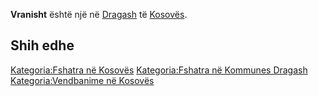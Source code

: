 {{Fshat në 
 | Emri                = Vranisht
 | EmriAlt                = 
 | NAME_SHORT_FORM=      
 | NAME_GENERIC=      
 | NAME_SORT_NAME_RO=      VRANISHT
 | FULL_NAME_RO = Vranisht
 | FULL_NAME_ND_RO=Vranisht
 | SORT_NAME_RG=VRANISHT
 | FULL_NAME_RG=Vranisht
 | FULL_NAME_ND_RG=Vranisht
 | SRP_NAME_SHORT_FORM=      
 | SRP_NAME_GENERIC=      
 | SRP_NAME_SORT_NAME_RO=      
 | SRP_FULL_NAME_RO = 
 | SRP_FULL_NAME_ND_RO=
 | SRP_SORT_NAME_RG=
 | SRP_FULL_NAME_RG=
 | SRP_FULL_NAME_ND_RG=
 | Emri (Rasa dhanore) = 
 | Figura              = 
 | Shteti              = Kosovo
 | Komuna              = Dragash
 | Kodi postar         = 
 | Sipërfaqja          = 

 | Popullsia           = 

 | Regj. i popullsisë  = 
 | Dend. e popullsisë  = 
 | Faqja zyrtare       = 
 <!--- Koordinatat ----> 
 | Gjerësia            = 42.043889
 | Gjatësia            = 20.63
 | Lartësia            = 
}}
'''Vranisht''' është një [[]] në [[Dragash]] të [[Kosovës]].

<!-- == Gjeografia == -->
<!-- == Historia == -->
<!-- == Demografia == -->
== Shih edhe ==
{{Komuna Dragash}}
{{Kosovo-Administrata-Cung}}

[[Kategoria:Fshatra në Kosovës]]
[[Kategoria:Fshatra në Kommunes Dragash]]
[[Kategoria:Vendbanime në Kosovës]]